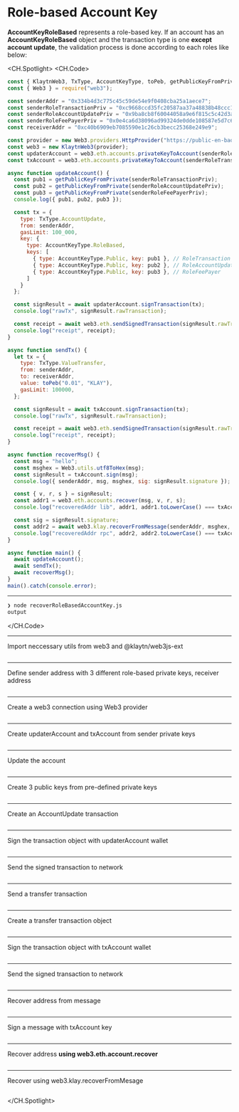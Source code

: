# Role-based Account Key

**AccountKeyRoleBased** represents a role-based key. If an account has an **AccountKeyRoleBased** object and the transaction type is one **except account update**, the validation process is done according to each roles like below:

<CH.Spotlight>
<CH.Code>

```js recoverRoleBasedAccountKey.js
const { KlaytnWeb3, TxType, AccountKeyType, toPeb, getPublicKeyFromPrivate } = require("@klaytn/web3js-ext");
const { Web3 } = require("web3");

const senderAddr = "0x334b4d3c775c45c59de54e9f0408cba25a1aece7";
const senderRoleTransactionPriv = "0xc9668ccd35fc20587aa37a48838b48ccc13cf14dd74c8999dd6a480212d5f7ac";
const senderRoleAccountUpdatePriv = "0x9ba8cb8f60044058a9e6f815c5c42d3a216f47044c61a1750b6d29ddc7f34bda";
const senderRoleFeePayerPriv = "0x0e4ca6d38096ad99324de0dde108587e5d7c600165ae4cd6c2462c597458c2b8";
const receiverAddr = "0xc40b6909eb7085590e1c26cb3becc25368e249e9";

const provider = new Web3.providers.HttpProvider("https://public-en-baobab.klaytn.net");
const web3 = new KlaytnWeb3(provider);
const updaterAccount = web3.eth.accounts.privateKeyToAccount(senderRoleAccountUpdatePriv);
const txAccount = web3.eth.accounts.privateKeyToAccount(senderRoleTransactionPriv);

async function updateAccount() {
  const pub1 = getPublicKeyFromPrivate(senderRoleTransactionPriv);
  const pub2 = getPublicKeyFromPrivate(senderRoleAccountUpdatePriv);
  const pub3 = getPublicKeyFromPrivate(senderRoleFeePayerPriv);
  console.log({ pub1, pub2, pub3 });

  const tx = {
    type: TxType.AccountUpdate,
    from: senderAddr,
    gasLimit: 100_000,
    key: {
      type: AccountKeyType.RoleBased,
      keys: [
        { type: AccountKeyType.Public, key: pub1 }, // RoleTransaction
        { type: AccountKeyType.Public, key: pub2 }, // RoleAccountUpdate
        { type: AccountKeyType.Public, key: pub3 }, // RoleFeePayer
      ]
    }
  };

  const signResult = await updaterAccount.signTransaction(tx);
  console.log("rawTx", signResult.rawTransaction);

  const receipt = await web3.eth.sendSignedTransaction(signResult.rawTransaction);
  console.log("receipt", receipt);
}

async function sendTx() {
  let tx = {
    type: TxType.ValueTransfer,
    from: senderAddr,
    to: receiverAddr,
    value: toPeb("0.01", "KLAY"),
    gasLimit: 100000,
  };

  const signResult = await txAccount.signTransaction(tx);
  console.log("rawTx", signResult.rawTransaction);

  const receipt = await web3.eth.sendSignedTransaction(signResult.rawTransaction);
  console.log("receipt", receipt);
}

async function recoverMsg() {
  const msg = "hello";
  const msghex = Web3.utils.utf8ToHex(msg);
  const signResult = txAccount.sign(msg);
  console.log({ senderAddr, msg, msghex, sig: signResult.signature });

  const { v, r, s } = signResult;
  const addr1 = web3.eth.accounts.recover(msg, v, r, s);
  console.log("recoveredAddr lib", addr1, addr1.toLowerCase() === txAccount.address.toLowerCase());

  const sig = signResult.signature;
  const addr2 = await web3.klay.recoverFromMessage(senderAddr, msghex, sig, "latest");
  console.log("recoveredAddr rpc", addr2, addr2.toLowerCase() === txAccount.address.toLowerCase());
}

async function main() {
  await updateAccount();
  await sendTx();
  await recoverMsg();
}
main().catch(console.error);

```




---
```zsh output
❯ node recoverRoleBasedAccountKey.js
output
```
</CH.Code>


---
Import neccessary utils from web3 and @klaytn/web3js-ext
```js recoverRoleBasedAccountKey.js focus=1:2

```

---
Define sender address with 3 different role-based private keys, receiver address
```js recoverRoleBasedAccountKey.js focus=4:8

```
---
Create a web3 connection using Web3 provider
```js recoverRoleBasedAccountKey.js focus=10:11

```
---
Create updaterAccount and txAccount from sender private keys
```js recoverRoleBasedAccountKey.js focus=12:13

```
---
Update the account
```js recoverRoleBasedAccountKey.js focus=74

```
---
Create 3 public keys from pre-defined private keys
```js recoverRoleBasedAccountKey.js focus=16:19

```
---
Create an AccountUpdate transaction
```js recoverRoleBasedAccountKey.js focus=21:33

```
---
Sign the transaction object with updaterAccount wallet
```js recoverRoleBasedAccountKey.js focus=35:36

```
---
Send the signed transaction to network
```js recoverRoleBasedAccountKey.js focus=38:39

```
---
Send a transfer transaction
```js recoverRoleBasedAccountKey.js focus=75

```
---
Create a transfer transaction object
```js recoverRoleBasedAccountKey.js focus=43:49

```
---
Sign the transaction object with txAccount wallet
```js recoverRoleBasedAccountKey.js focus=51:52

```

---
Send the signed transaction to network
```js recoverRoleBasedAccountKey.js focus=54:55

```

---
Recover address from message
```js recoverRoleBasedAccountKey.js focus=76

```
---
Sign a message with txAccount key
```js recoverRoleBasedAccountKey.js focus=59:62

```
---
Recover address **using web3.eth.account.recover**
```js recoverRoleBasedAccountKey.js focus=64:66

```
---
Recover using web3.klay.recoverFromMesage
```js recoverRoleBasedAccountKey.js focus=68:70

```


</CH.Spotlight>

